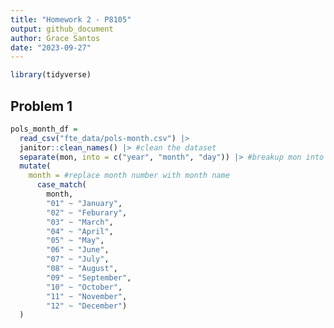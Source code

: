 ```yaml
---
title: "Homework 2 - P8105"
output: github_document
author: Grace Santos 
date: "2023-09-27"
---
```



```r
library(tidyverse)
```


## Problem 1 

```r
pols_month_df = 
  read_csv("fte_data/pols-month.csv") |> 
  janitor::clean_names() |> #clean the dataset
  separate(mon, into = c("year", "month", "day")) |> #breakup mon into integer variables
  mutate(
    month = #replace month number with month name 
      case_match( 
        month, 
        "01" ~ "January",
        "02" ~ "Feburary",
        "03" ~ "March",
        "04" ~ "April",
        "05" ~ "May",
        "06" ~ "June",
        "07" ~ "July",
        "08" ~ "August",
        "09" ~ "September",
        "10" ~ "October",
        "11" ~ "November",
        "12" ~ "December")
  )

```

